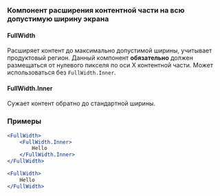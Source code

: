 ### Компонент расширения контентной части на всю допустимую ширину экрана

#### FullWidth

Расширяет контент до максимально допустимой ширины, учитывает продуктовый регион.
Данный компонент **обязательно** должен размещаться от нулевого пикселя по оси X контентной части.
Может использоваться без `FullWidth.Inner`.

#### FullWidth.Inner

Сужает контент обратно до стандартной ширины.

### Примеры

```jsx live
<FullWidth>
    <FullWidth.Inner>
        Hello
    </FullWidth.Inner>
</FullWidth>
```

```jsx live
<FullWidth>
    Hello
</FullWidth>
```
